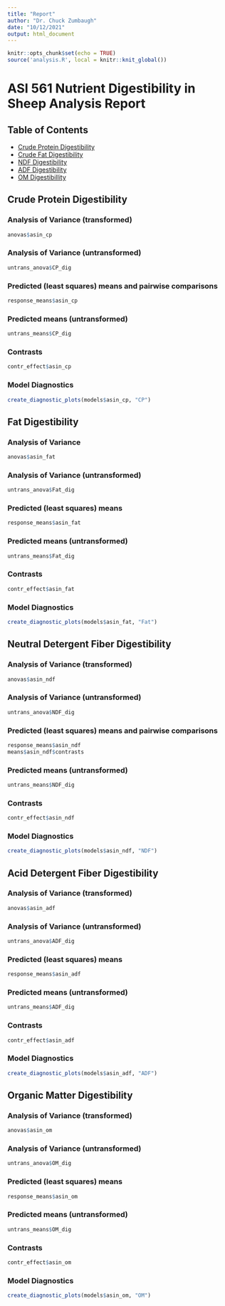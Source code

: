 ```yaml
---
title: "Report"
author: "Dr. Chuck Zumbaugh"
date: "10/12/2021"
output: html_document
---
```


```r
knitr::opts_chunk$set(echo = TRUE)
source('analysis.R', local = knitr::knit_global())
```
# ASI 561 Nutrient Digestibility in Sheep Analysis Report
## Table of Contents
* [Crude Protein Digestibility](#crude-protein-digestibility)
* [Crude Fat Digestibility](#fat-digestibility)
* [NDF Digestibility](#neutral-detergent-fiber-digestibility)
* [ADF Digestibility](#acid-detergent-fiber-digestibility)
* [OM Digestibillity](#organic-matter-digestibility)

## Crude Protein Digestibility
### Analysis of Variance (transformed)
```r
anovas$asin_cp

```

### Analysis of Variance (untransformed)
```r
untrans_anova$CP_dig
```

### Predicted (least squares) means and pairwise comparisons
```r
response_means$asin_cp
```

### Predicted means (untransformed)
```r
untrans_means$CP_dig
```

### Contrasts
```r
contr_effect$asin_cp
```

### Model Diagnostics
```r
create_diagnostic_plots(models$asin_cp, "CP")
```

## Fat Digestibility
### Analysis of Variance
```r
anovas$asin_fat

```

### Analysis of Variance (untransformed)
```r
untrans_anova$Fat_dig
```

### Predicted (least squares) means
```r
response_means$asin_fat

```

### Predicted means (untransformed)
```r
untrans_means$Fat_dig
```

### Contrasts
```r
contr_effect$asin_fat
```

### Model Diagnostics
```r
create_diagnostic_plots(models$asin_fat, "Fat")
```

## Neutral Detergent Fiber Digestibility
### Analysis of Variance (transformed)
```r
anovas$asin_ndf

```

### Analysis of Variance (untransformed)
```r
untrans_anova$NDF_dig
```

### Predicted (least squares) means and pairwise comparisons
```r
response_means$asin_ndf
means$asin_ndf$contrasts

```

### Predicted means (untransformed)
```r
untrans_means$NDF_dig
```

### Contrasts
```r
contr_effect$asin_ndf
```

### Model Diagnostics
```r
create_diagnostic_plots(models$asin_ndf, "NDF")
```

## Acid Detergent Fiber Digestibility
### Analysis of Variance (transformed)
```r
anovas$asin_adf
```

### Analysis of Variance (untransformed)
```r
untrans_anova$ADF_dig
```

### Predicted (least squares) means
```r
response_means$asin_adf
```

### Predicted means (untransformed)
```r
untrans_means$ADF_dig
```

### Contrasts
```r
contr_effect$asin_adf
```

### Model Diagnostics
```r
create_diagnostic_plots(models$asin_adf, "ADF")
```

## Organic Matter Digestibility
### Analysis of Variance (transformed)
```r
anovas$asin_om
```

### Analysis of Variance (untransformed)
```r
untrans_anova$OM_dig
```

### Predicted (least squares) means
```r
response_means$asin_om

```

### Predicted means (untransformed)
```r
untrans_means$OM_dig
```

### Contrasts
```r
contr_effect$asin_om
```

### Model Diagnostics
```r
create_diagnostic_plots(models$asin_om, "OM")
```
